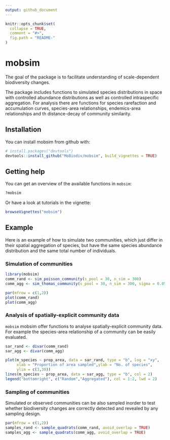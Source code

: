 ```yaml
---
output: github_document
---
```


<!-- README.md is generated from README.Rmd. Please edit that file -->

```r
knitr::opts_chunk$set(
  collapse = TRUE,
  comment = "#>",
  fig.path = "README-"
)
```

# mobsim

The goal of the package is to facilitate understanding of scale-dependent biodiversity changes.

The package includes functions to simulated species distributions in space with controlled abundance distributions as well as controlled intraspecific aggregation. For analysis there are functions for species rarefaction and accumulation curves, species-area relationships,  endemics-area relationships and th distance-decay of community similarity.

## Installation

You can install mobsim from github with:

```r
# install.packages("devtools")
devtools::install_github("MoBiodiv/mobsim", build_vignettes = TRUE)
```

## Getting help

You can get an overview of the available functions in `mobsim`:

```r
?mobsim
```

Or have a look at tutorials in the vignette:

```r
browseVignettes("mobsim")
```


## Example

Here is an example of how to simulate two communities, which just differ in their
spatial aggregation of species, but have the same species abundance distribution
and the same total number of individuals.

### Simulation of communities

```r
library(mobsim)
comm_rand <- sim_poisson_community(s_pool = 30, n_sim = 300)
comm_agg <- sim_thomas_community(s_pool = 30, n_sim = 300, sigma = 0.05, mother_points = 1)
```
```r
par(mfrow = c(1,2))
plot(comm_rand)
plot(comm_agg)
```

### Analysis of spatially-explicit community data

`mobsim` mobsim offer functions to analyse spatially-explicit community data.
For example the species-area relationship of a community can be easily evaluated.

```r
sar_rand <- divar(comm_rand)
sar_agg <- divar(comm_agg)
```

```r
plot(m_species ~ prop_area, data = sar_rand, type = "b", log = "xy",
     xlab = "Proportion of area sampled",ylab = "No. of species",
     ylim = c(3,30))
lines(m_species ~ prop_area, data = sar_agg, type = "b", col = 2)
legend("bottomright", c("Random","Aggregated"), col = 1:2, lwd = 2)
```

### Sampling of communities

Simulated or observed communities can be also sampled inorder to test whether
biodiversity changes are correctly detected and revealed by any sampling
design.

```r
par(mfrow = c(1,2))
samples_rand <- sample_quadrats(comm_rand, avoid_overlap = TRUE)
samples_agg <- sample_quadrats(comm_agg, avoid_overlap = TRUE)
```




